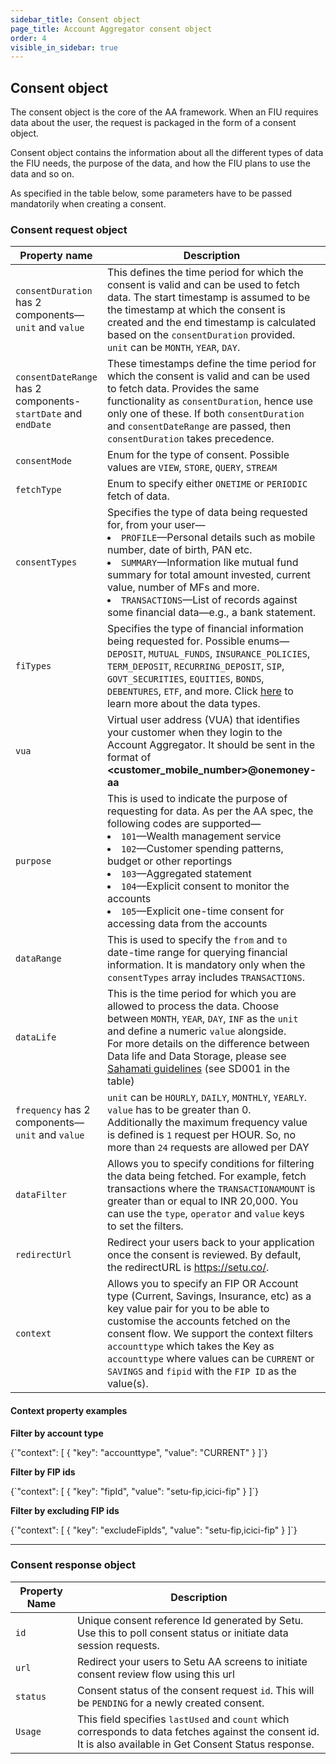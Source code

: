 ```yaml
---
sidebar_title: Consent object
page_title: Account Aggregator consent object
order: 4
visible_in_sidebar: true
---
```


## Consent object

The consent object is the core of the AA framework. When an FIU requires data about the user, the request is packaged in the form of a consent object.

Consent object contains the information about all the different types of data the FIU needs, the purpose of the data, and how the FIU plans to use the data and so on.

<Callout type type="warning">
  As specified in the table below, some parameters have to be passed mandatorily
  when creating a consent.
</Callout>

<br />

### Consent request object

| Property name                                                 | Description                                                                                                                                                                                                                                                                                                                                                                                                  | Mandatory?                                                     |
| ------------------------------------------------------------- | ------------------------------------------------------------------------------------------------------------------------------------------------------------------------------------------------------------------------------------------------------------------------------------------------------------------------------------------------------------------------------------------------------------ | -------------------------------------------------------------- |
| `consentDuration` has 2 components—`unit` and `value`         | This defines the time period for which the consent is valid and can be used to fetch data. The start timestamp is assumed to be the timestamp at which the consent is created and the end timestamp is calculated based on the `consentDuration` provided. `unit` can be `MONTH`, `YEAR`, `DAY`.                                                                                                             | Yes, but can be skipped if `consentDateRange` is specified     |
| `consentDateRange` has 2 components-`startDate` and `endDate` | These timestamps define the time period for which the consent is valid and can be used to fetch data. Provides the same functionality as `consentDuration`, hence use only one of these. If both `consentDuration` and `consentDateRange` are passed, then `consentDuration` takes precedence.                                                                                                               | Yes, but can be skipped if `consentDuration` is specified      |
| `consentMode`                                                 | Enum for the type of consent. Possible values are `VIEW`, `STORE`, `QUERY`, `STREAM`                                                                                                                                                                                                                                                                                                                         | Yes                                                            |
| `fetchType`                                                   | Enum to specify either `ONETIME` or `PERIODIC` fetch of data.                                                                                                                                                                                                                                                                                                                                                | Yes                                                            |
| `consentTypes`                                                | Specifies the type of data being requested for, from your user—<br/><li>`PROFILE`—Personal details such as mobile number, date of birth, PAN etc.</li><li>`SUMMARY`—Information like mutual fund summary for total amount invested, current value, number of MFs and more.</li><li>`TRANSACTIONS`—List of records against some financial data—e.g., a bank statement.</li>                                   | Yes                                                            |
| `fiTypes`                                                     | Specifies the type of financial information being requested for. Possible enums—`DEPOSIT`, `MUTUAL_FUNDS`, `INSURANCE_POLICIES`, `TERM_DEPOSIT`, `RECURRING_DEPOSIT`, `SIP`, `GOVT_SECURITIES`, `EQUITIES`, `BONDS`, `DEBENTURES`, `ETF`, and more. Click <a href="data/account-aggregator/fi-data-types" target="_blank">here</a> to learn more about the data types.                                       | Yes                                                            |
| `vua`                                                         | Virtual user address (VUA) that identifies your customer when they login to the Account Aggregator. It should be sent in the format of **<customer_mobile_number>@onemoney-aa**                                                                                                                                                                                                                              | Yes                                                            |
| `purpose`                                                     | This is used to indicate the purpose of requesting for data. As per the AA spec, the following codes are supported—<br/><li>`101`—Wealth management service</li><li>`102`—Customer spending patterns, budget or other reportings</li><li>`103`—Aggregated statement</li><li>`104`—Explicit consent to monitor the accounts</li><li>`105`—Explicit one-time consent for accessing data from the accounts</li> | Yes                                                            |
| `dataRange`                                                   | This is used to specify the `from` and `to` date-time range for querying financial information. It is mandatory only when the `consentTypes` array includes `TRANSACTIONS`.                                                                                                                                                                                                                                  | Mandatory only if `consentTypes` array includes `TRANSACTIONS` |
| `dataLife`                                                    | This is the time period for which you are allowed to process the data. Choose between `MONTH`, `YEAR`, `DAY`, `INF` as the `unit` and define a numeric `value` alongside. <br /> For more details on the difference between Data life and Data Storage, please see [Sahamati guidelines](https://sahamati.org.in/aa-community-guidelines-v1/storage-of-data/) (see SD001 in the table)                       | Yes                                                            |
| `frequency` has 2 components—`unit` and `value`               | `unit` can be `HOURLY`, `DAILY`, `MONTHLY`, `YEARLY`. `value` has to be greater than 0.<br/>Additionally the maximum frequency value is defined is `1` request per HOUR. So, no more than `24` requests are allowed per DAY                                                                                                                                                                                  | Yes                                                            |
| `dataFilter`                                                  | Allows you to specify conditions for filtering the data being fetched. For example, fetch transactions where the `TRANSACTIONAMOUNT` is greater than or equal to INR 20,000. You can use the `type`, `operator` and `value` keys to set the filters.                                                                                                                                                         | No                                                             |
| `redirectUrl`                                                 | Redirect your users back to your application once the consent is reviewed. By default, the redirectURL is https://setu.co/.                                                                                                                                                                                                                                                                                  | Yes                                                            |
| `context`                                                     | Allows you to specify an FIP OR Account type (Current, Savings, Insurance, etc) as a key value pair for you to be able to customise the accounts fetched on the consent flow. We support the context filters `accounttype` which takes the Key as `accounttype` where values can be `CURRENT` or `SAVINGS` and `fipid` with the `FIP ID` as the value(s).                                                    | No                                                             |

#### Context property examples

**Filter by account type**

<CodeBlockWithCopy language="json">
  {`"context": [
    {
      "key": "accounttype",
      "value": "CURRENT"
    }
  ]`}
</CodeBlockWithCopy>

**Filter by FIP ids**

<CodeBlockWithCopy language="json">
  {`"context": [
    {
      "key": "fipId",
      "value": "setu-fip,icici-fip"
    }
  ]`}
</CodeBlockWithCopy>

**Filter by excluding FIP ids**

<CodeBlockWithCopy language="json">
  {`"context": [
    {
      "key": "excludeFipIds",
      "value": "setu-fip,icici-fip"
    }
  ]`}
</CodeBlockWithCopy>

<hr class="primary" />

### Consent response object

| Property Name | Description                                                                                                                                                |
| ------------- | ---------------------------------------------------------------------------------------------------------------------------------------------------------- |
| `id`          | Unique consent reference Id generated by Setu. Use this to poll consent status or initiate data session requests.                                          |
| `url`         | Redirect your users to Setu AA screens to initiate consent review flow using this url                                                                      |
| `status`      | Consent status of the consent request `id`. This will be `PENDING` for a newly created consent.                                                            |
| `Usage`       | This field specifies `lastUsed` and `count` which corresponds to data fetches against the consent id. It is also available in Get Consent Status response. |

<WasPageHelpful />
